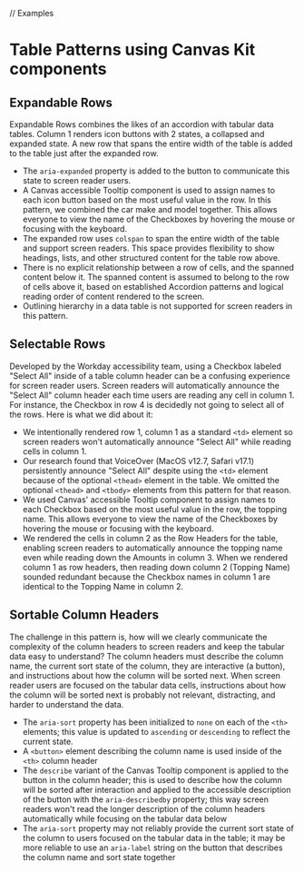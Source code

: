 // Examples

<Meta title="Preview/Table/Patterns" component={Table} />

# Table Patterns using Canvas Kit components

## Expandable Rows

Expandable Rows combines the likes of an accordion with tabular data tables. Column 1 renders icon
buttons with 2 states, a collapsed and expanded state. A new row that spans the entire width of the
table is added to the table just after the expanded row.

- The `aria-expanded` property is added to the button to communicate this state to screen reader
  users.
- A Canvas accessible Tooltip component is used to assign names to each icon button based on the
  most useful value in the row. In this pattern, we combined the car make and model together. This
  allows everyone to view the name of the Checkboxes by hovering the mouse or focusing with the
  keyboard.
- The expanded row uses `colspan` to span the entire width of the table and support screen readers.
  This space provides flexibility to show headings, lists, and other structured content for the
  table row above.
- There is no explicit relationship between a row of cells, and the spanned content below it. The
  spanned content is assumed to belong to the row of cells above it, based on established Accordion
  patterns and logical reading order of content rendered to the screen.
- Outlining hierarchy in a data table is not supported for screen readers in this pattern.

<ExampleCodeBlock code={ExpandableRows} />

## Selectable Rows

Developed by the Workday accessibility team, using a Checkbox labeled "Select All" inside of a table
column header can be a confusing experience for screen reader users. Screen readers will
automatically announce the "Select All" column header each time users are reading any cell in
column 1. For instance, the Checkbox in row 4 is decidedly not going to select all of the rows. Here
is what we did about it:

- We intentionally rendered row 1, column 1 as a standard `<td>` element so screen readers won't
  automatically announce "Select All" while reading cells in column 1.
- Our research found that VoiceOver (MacOS v12.7, Safari v17.1) persistently announce "Select All"
  despite using the `<td>` element because of the optional `<thead>` element in the table. We
  omitted the optional `<thead>` and `<tbody>` elements from this pattern for that reason.
- We used Canvas' accessible Tooltip component to assign names to each Checkbox based on the most
  useful value in the row, the topping name. This allows everyone to view the name of the Checkboxes
  by hovering the mouse or focusing with the keyboard.
- We rendered the cells in column 2 as the Row Headers for the table, enabling screen readers to
  automatically announce the topping name even while reading down the Amounts in column 3. When we
  rendered column 1 as row headers, then reading down column 2 (Topping Name) sounded redundant
  because the Checkbox names in column 1 are identical to the Topping Name in column 2.

<ExampleCodeBlock code={SelectableRows} />

## Sortable Column Headers

The challenge in this pattern is, how will we clearly communicate the complexity of the column headers to screen readers and keep the tabular data easy to understand? The column headers must describe the column name, the current sort state of the column, they are interactive (a button), and instructions about how the column will be sorted next. When screen reader users are focused on the tabular data cells, instructions about how the column will be sorted next is probably not relevant, distracting, and harder to understand the data.

- The `aria-sort` property has been initialized to `none` on each of the `<th>` elements; this value is updated to `ascending` or `descending` to reflect the 
  current state. 
- A `<button>` element describing the column name is used inside of the `<th>` column header
- The `describe` variant of the Canvas Tooltip component is applied to the button in the column header; this is used to describe how the column 
  will be sorted after interaction and applied to the accessible description of the button with the `aria-describedby` property; this way screen readers won't 
  read the longer description of the column headers automatically while focusing on the tabular data below
- The `aria-sort` property may not reliably provide the current sort state of the column to users focused on the tabular data in the table; it may be more 
  reliable to use an `aria-label` string on the button that describes the column name and sort state together 

<ExampleCodeBlock code={SortableColumnHeaders} />

